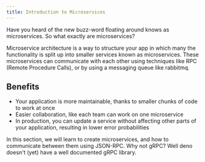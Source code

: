 ```yaml
---
title: Introduction to Microservices
---
```


Have you heard of the new buzz-word floating around knows as microservices.
So what exactly are microservices?

Microservice architecture is a way to structure your app in which many the functionality is split up into smaller services
known as microservices.
These microservices can communicate with each other using techniques like RPC (Remote Procedure Calls),
or by using a messaging queue like rabbitmq.

## Benefits

- Your application is more maintainable, thanks to smaller chunks of code to work at once
- Easier collaboration, like each team can work on one microservice
- In production, you can update a service without affecting other parts of your application, resulting in lower error probabilities

In this section, we will learn to create microservices, and how to communicate between them using JSON-RPC.
Why not gRPC? Well deno doesn't (yet) have a well documented gRPC library.
